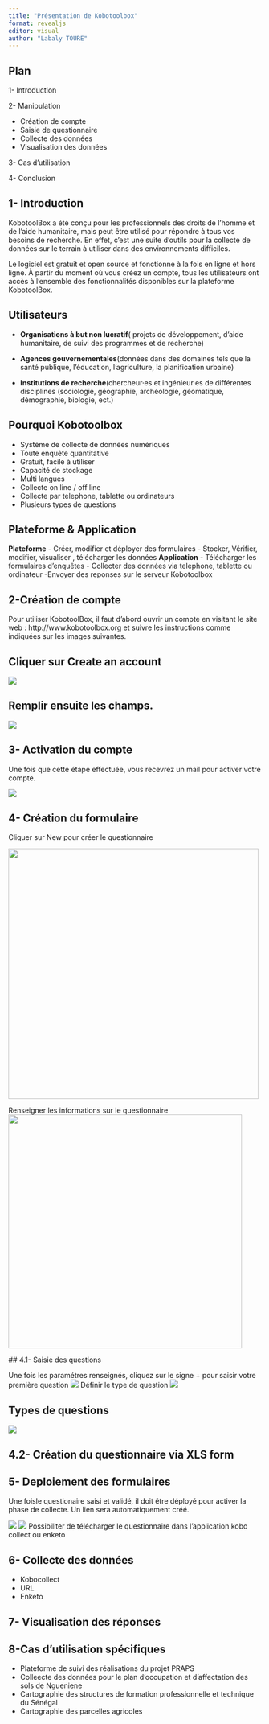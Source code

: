```yaml
---
title: "Présentation de Kobotoolbox"
format: revealjs
editor: visual
author: "Labaly TOURE"
---
```


## **Plan**

1- Introduction

2- Manipulation

  - Création de compte
  - Saisie de questionnaire
  - Collecte des données 
  - Visualisation des données

3- Cas d'utilisation

4- Conclusion

## 1- Introduction

KobotoolBox a été conçu pour les professionnels des droits de l'homme et de l'aide humanitaire, mais peut être utilisé pour répondre à tous vos besoins de recherche. En effet, c'est une suite d'outils pour la collecte de données sur le terrain à utiliser dans des environnements difficiles.

Le logiciel est gratuit et open source et fonctionne à la fois en ligne et hors ligne. À partir du moment où vous créez un compte, tous les utilisateurs ont accès à l'ensemble des fonctionnalités disponibles sur la plateforme KobotoolBox.

## Utilisateurs

-   **Organisations à but non lucratif**( projets de développement, d'aide humanitaire, de suivi des programmes et de recherche)

-   **Agences gouvernementales**(données dans des domaines tels que la santé publique, l'éducation, l'agriculture, la planification urbaine)

-   **Institutions de recherche**(chercheur·es et ingénieur·es de différentes disciplines (sociologie, géographie, archéologie, géomatique, démographie, biologie, ect.)

## Pourquoi Kobotoolbox

-   Systéme de collecte de données numériques
-   Toute enquête quantitative
-   Gratuit, facile à utiliser
-   Capacité de stockage
-   Multi langues
-   Collecte on line / off line
-   Collecte par telephone, tablette ou ordinateurs
-   Plusieurs types de questions

## Plateforme & Application

**Plateforme** - Créer, modifier et déployer des formulaires - Stocker, Vérifier, modifier, visualiser , télécharger les données **Application** - Télécharger les formulaires d'enquêtes - Collecter des données via telephone, tablette ou ordinateur -Envoyer des reponses sur le serveur Kobotoolbox


## 2-Création de compte

Pour utiliser KobotoolBox, il faut d'abord ouvrir un compte en visitant le site web : http://www.kobotoolbox.org et suivre les instructions comme indiquées sur les images suivantes.

## Cliquer sur **Create an account**

![](images/create.jpg)

## Remplir ensuite les champs.

![](images/champs.jpg)

## 3- Activation du compte

Une fois que cette étape effectuée, vous recevrez un mail pour activer votre compte.

![](images/activate.jpg)


## 4- Création du formulaire

Cliquer sur New pour créer le questionnaire

![](images/2a.jpg){width="498"}

Renseigner les informations sur le questionnaire ![](images/3a.jpg){width="465"}

 ## 4.1- Saisie des questions
 
Une fois les paramétres renseignés, cliquez sur le signe + pour saisir votre première question ![](images/5a.jpg) Définir le type de question ![](images/7a.jpg)

## Types de questions 
![](images/questions.jpg)

## 4.2- Création du questionnaire via XLS form

## 5- Deploiement des formulaires

Une foisle questionaire saisi et validé, il doit être déployé pour activer la phase de collecte. Un lien sera automatiquement créé.

![](images/deploy.jpg)
![](images/link.jpg)
Possibiliter de télécharger le questionnaire  dans l'application kobo collect ou enketo

## 6- Collecte des données
- Kobocollect
- URL 
- Enketo

## 7- Visualisation des réponses



## 8-Cas d'utilisation spécifiques

- Plateforme de suivi des réalisations du projet PRAPS 
- Colleecte des données pour le plan d'occupation et d'affectation des sols de Ngueniene
- Cartographie des structures de formation professionnelle et technique du Sénégal
- Cartographie des parcelles agricoles

